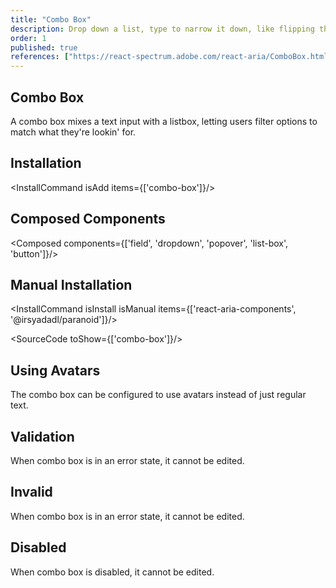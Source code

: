 ```yaml
---
title: "Combo Box"
description: Drop down a list, type to narrow it down, like flipping through a phone book with a quick finder tool.
order: 1
published: true
references: ["https://react-spectrum.adobe.com/react-aria/ComboBox.html#props"]
---
```


## Combo Box

A combo box mixes a text input with a listbox, letting users filter options to match what they're lookin' for.
<How minW72 toUse="pickers/combo-box-demo" />

## Installation
<InstallCommand isAdd items={['combo-box']}/>


## Composed Components
<Composed components={['field', 'dropdown', 'popover', 'list-box', 'button']}/>

## Manual Installation

<InstallCommand isInstall isManual items={['react-aria-components', '@irsyadadl/paranoid']}/>

<SourceCode toShow={['combo-box']}/>
## Using Avatars

The combo box can be configured to use avatars instead of just regular text.
<How minW72 toUse="pickers/combo-box-avatar-demo" />

## Validation
When combo box is in an error state, it cannot be edited.
<How minW72 toUse="pickers/combo-box-validation-demo" />

## Invalid
When combo box is in an error state, it cannot be edited.
<How minW72 toUse="pickers/combo-box-invalid-demo" />

## Disabled
When combo box is disabled, it cannot be edited.
<How minW72 toUse="pickers/combo-box-disabled-demo" />

